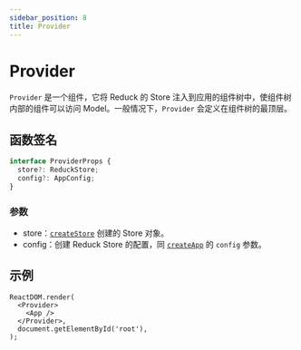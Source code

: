```yaml
---
sidebar_position: 8
title: Provider
---
```

# Provider


<ReduckTip />

`Provider` 是一个组件，它将 Reduck 的 Store 注入到应用的组件树中，使组件树内部的组件可以访问 Model。一般情况下，`Provider` 会定义在组件树的最顶层。

## 函数签名

```ts
interface ProviderProps {
  store?: ReduckStore;
  config?: AppConfig;
}
```

### 参数

- store：[`createStore`](./create-store.md) 创建的 Store 对象。
- config：创建 Reduck Store 的配置，同 [`createApp`](./create-app.md) 的 `config` 参数。

## 示例

```tsx title="应用入口文件"
ReactDOM.render(
  <Provider>
    <App />
  </Provider>,
  document.getElementById('root'),
);
```
